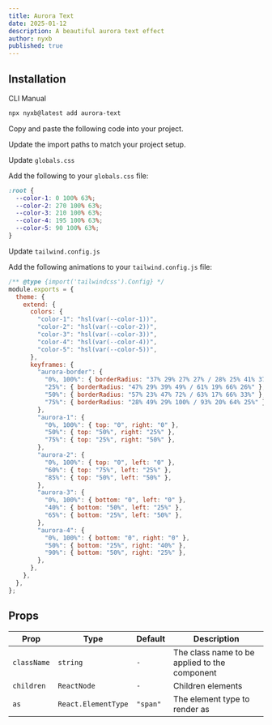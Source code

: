 ```yaml
---
title: Aurora Text
date: 2025-01-12
description: A beautiful aurora text effect
author: nyxb
published: true
---
```


<ComponentPreview name="aurora-text-demo" />

## Installation

<Tabs defaultValue="cli">

<TabsList>
  <TabsTrigger value="cli">CLI</TabsTrigger>
  <TabsTrigger value="manual">Manual</TabsTrigger>
</TabsList>
<TabsContent value="cli">

```bash
npx nyxb@latest add aurora-text
```

</TabsContent>

<TabsContent value="manual">

<Steps>

<Step>Copy and paste the following code into your project.</Step>

<ComponentSource name="aurora-text" />

<Step>Update the import paths to match your project setup.</Step>

<Step>Update `globals.css`</Step>

Add the following to your `globals.css` file:

```css
:root {
  --color-1: 0 100% 63%;
  --color-2: 270 100% 63%;
  --color-3: 210 100% 63%;
  --color-4: 195 100% 63%;
  --color-5: 90 100% 63%;
}
```

<Step>Update `tailwind.config.js`</Step>

Add the following animations to your `tailwind.config.js` file:

```js title="tailwind.config.js" {5-32}
/** @type {import('tailwindcss').Config} */
module.exports = {
  theme: {
    extend: {
      colors: {
        "color-1": "hsl(var(--color-1))",
        "color-2": "hsl(var(--color-2))",
        "color-3": "hsl(var(--color-3))",
        "color-4": "hsl(var(--color-4))",
        "color-5": "hsl(var(--color-5))",
      },
      keyframes: {
        "aurora-border": {
          "0%, 100%": { borderRadius: "37% 29% 27% 27% / 28% 25% 41% 37%" },
          "25%": { borderRadius: "47% 29% 39% 49% / 61% 19% 66% 26%" },
          "50%": { borderRadius: "57% 23% 47% 72% / 63% 17% 66% 33%" },
          "75%": { borderRadius: "28% 49% 29% 100% / 93% 20% 64% 25%" },
        },
        "aurora-1": {
          "0%, 100%": { top: "0", right: "0" },
          "50%": { top: "50%", right: "25%" },
          "75%": { top: "25%", right: "50%" },
        },
        "aurora-2": {
          "0%, 100%": { top: "0", left: "0" },
          "60%": { top: "75%", left: "25%" },
          "85%": { top: "50%", left: "50%" },
        },
        "aurora-3": {
          "0%, 100%": { bottom: "0", left: "0" },
          "40%": { bottom: "50%", left: "25%" },
          "65%": { bottom: "25%", left: "50%" },
        },
        "aurora-4": {
          "0%, 100%": { bottom: "0", right: "0" },
          "50%": { bottom: "25%", right: "40%" },
          "90%": { bottom: "50%", right: "25%" },
        },
      },
    },
  },
};
```

</Steps>

</TabsContent>

</Tabs>

## Props

| Prop        | Type                | Default  | Description                                   |
| ----------- | ------------------- | -------- | --------------------------------------------- |
| `className` | `string`            | `-`      | The class name to be applied to the component |
| `children`  | `ReactNode`         | `-`      | Children elements                             |
| `as`        | `React.ElementType` | `"span"` | The element type to render as                 |
